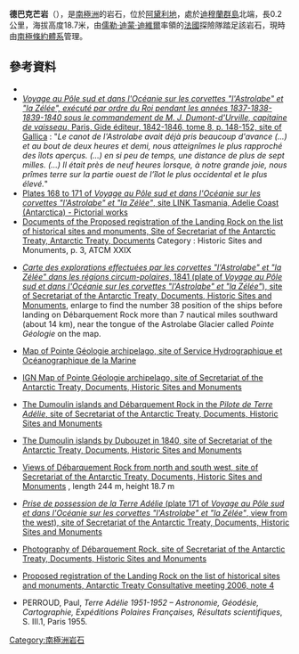 {{Coord|66|36|19|S|140|3|50|E|source:GNIS|display=title}}

'''德巴克芒岩'''（{{lang-en|Débarquement Rock}}），是[[南極洲|南極洲]]的岩石，位於[[阿黛利地|阿黛利地]]，處於[[迪穆蘭群島|迪穆蘭群島]]北端，長0.2公里，海拔高度18.7米，由[[儒勒·迪蒙·迪維爾|儒勒·迪蒙·迪維爾]]率領的[[法國|法國]]探險隊踏足該岩石，現時由[[南極條約體系|南極條約體系]]管理。

==參考資料==
* {{usgs-gazetteer|id=3633|name=Débarquement Rock}}
* [http://gallica.bnf.fr/ark:/12148/bpt6k97685c.image.f2.langFR ''Voyage au Pôle sud et dans l'Océanie sur les corvettes "l'Astrolabe" et "la Zélée", exécuté par ordre du Roi pendant les années 1837-1838-1839-1840 sous le commandement de M. J. Dumont-d'Urville, capitaine de vaisseau'', Paris, Gide éditeur, 1842-1846, tome 8, p. 148-152, site of Gallica] {{Wayback|url=http://gallica.bnf.fr/ark:/12148/bpt6k97685c.image.f2.langFR |date=20210423034208 }} : "''Le canot de l'Astrolabe avait déjà pris beaucoup d'avance (...) et au bout de deux heures et demi, nous atteignîmes le plus rapproché des îlots aperçus. (...) en si peu de temps, une distance de plus de sept milles. (...) Il était près de neuf heures lorsque, à notre grande joie, nous prîmes terre sur la partie ouest de l’îlot le plus occidental et le plus élevé.''"
* [http://catalogue.statelibrary.tas.gov.au/find/?q=terre+adelie Plates 168 to 171 of ''Voyage au Pôle sud et dans l'Océanie sur les corvettes "l'Astrolabe" et "la Zélée"'', site LINK Tasmania, Adelie Coast (Antarctica) - Pictorial works]{{Dead link}}
* [https://web.archive.org/web/20141113012723/http://ats.aq/devAS/ats_meetings_doc_database.aspx?lang=e&menu=2 Documents of the Proposed registration of the Landing Rock on the list of historical sites and monuments, Site of Secretariat of the Antarctic Treaty, Antarctic Treaty, Documents] Category : Historic Sites and Monuments, p. 3, ATCM XXIX
* {{fr icon}} [https://web.archive.org/web/20141113014738/http://ats.aq/documents/ATCM29/att/ATCM29_att022_f.jpg ''Carte des explorations effectuées par les corvettes "l'Astrolabe" et "la Zélée" dans les régions circum-polaires'', 1841 (plate of ''Voyage au Pôle sud et dans l'Océanie sur les corvettes "l'Astrolabe" et "la Zélée"''), site of Secretariat of the Antarctic Treaty, Documents, Historic Sites and Monuments], enlarge to find the number 38 position of the ships before landing on Débarquement Rock more than 7 nautical miles southward (about 14 km), near the tongue of the Astrolabe Glacier called ''Pointe Géologie'' on the map.
* {{fr icon}} [http://www.shom.fr/fr_page/fr_prod_cartes/cc/cataligne/carte_7593.htm Map of Pointe Géologie archipelago, site of Service Hydrographique et Océanographique de la Marine]{{Dead link|date=2020年1月 |bot=InternetArchiveBot |fix-attempted=yes }}
* {{fr icon}} [https://web.archive.org/web/20141113014735/http://ats.aq/documents/ATCM29/att/ATCM29_att023_f.jpg IGN Map of Pointe Géologie archipelago, site of Secretariat of the Antarctic Treaty, Documents, Historic Sites and Monuments]
* {{fr icon}} [https://web.archive.org/web/20141113014736/http://ats.aq/documents/ATCM29/att/ATCM29_att026_f.gif The Dumoulin islands and Débarquement Rock in the ''Pilote de Terre Adélie'', site of Secretariat of the Antarctic Treaty, Documents, Historic Sites and Monuments]
* {{fr icon}} [https://web.archive.org/web/20141113014736/http://ats.aq/documents/ATCM29/att/ATCM29_att024_f.gif The Dumoulin islands by Dubouzet in 1840, site of Secretariat of the Antarctic Treaty, Documents, Historic Sites and Monuments]
* {{fr icon}} [http://www.ats.aq/documents/ATCM29/att/ATCM29_att028_f.gif Views of Débarquement Rock from north and south west, site of Secretariat of the Antarctic Treaty, Documents, Historic Sites and Monuments] {{Wayback|url=http://www.ats.aq/documents/ATCM29/att/ATCM29_att028_f.gif |date=20181117020022 }}, length 244 m, height 18.7 m
* {{fr icon}} [https://web.archive.org/web/20141113014741/http://ats.aq/documents/ATCM29/att/ATCM29_att032_f.jpg ''Prise de possession de la Terre Adélie'' (plate 171 of ''Voyage au Pôle sud et dans l'Océanie sur les corvettes "l'Astrolabe" et "la Zélée"'', view from the west), site of Secretariat of the Antarctic Treaty, Documents, Historic Sites and Monuments]
* {{fr icon}} [http://www.ats.aq/documents/ATCM29/att/ATCM29_att030_f.jpg Photography of Débarquement Rock, site of Secretariat of the Antarctic Treaty, Documents, Historic Sites and Monuments] {{Wayback|url=http://www.ats.aq/documents/ATCM29/att/ATCM29_att030_f.jpg |date=20181117020044 }}
* [http://www.ats.aq/documents/ATCM29/wp/ATCM29_wp019_e.doc Proposed registration of the Landing Rock on the list of historical sites and monuments, Antarctic Treaty Consultative meeting 2006, note 4] {{Wayback|url=http://www.ats.aq/documents/ATCM29/wp/ATCM29_wp019_e.doc |date=20181117015833 }}
* {{fr icon}} PERROUD, Paul, ''Terre Adélie 1951-1952 – Astronomie, Géodésie, Cartographie, Expéditions Polaires Françaises, Résultats scientifiques'', S. III.1, Paris 1955.

[[Category:南極洲岩石|Category:南極洲岩石]]
